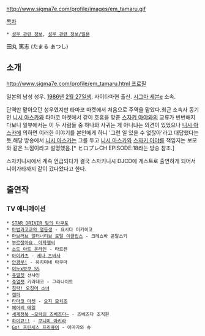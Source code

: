 http://www.sigma7e.com/profile/images/em_tamaru.gif

[[목차]]
 * [[성우 관련 정보]], [[성우 관련 정보/일본]]

田丸 篤志 (たまる あつし)

== 소개 ==
[[http://www.sigma7e.com/profile/em_tamaru.html 프로필]]

일본의 남성 성우. [[1986년]] [[2월 27일]]생. 사이타마현 출신. [[시그마 세븐e]] 소속.

단역만 맡아오던 성우였지만 타마코 마켓에서 처음으로 주역을 맡았다.최근 소속사 동기인 [[니시 아스카]]와 타마코 마켓에서 같이 호흡을 맞춘 [[스자키 아야]]와의 교류가 빈번해지다보니 일부에서는 이 두 사람들 중 하나와 사귀는 게 아니냐는 의견이 있었으나 [[니시 아스카]]에 의하면 이러한 이야기를 본인에게 하니 '그런 일 있을 수 없잖아'라고 대답했다는 듯,해당 방송에서 [[니시 아스카]]는 그를 두고 [[니시 아스카]]와 [[스자키 아야]]를 책임지는 보모와 같은 느낌이라고 설명했음.[* ヒロプレCH EPISODE:18라는 방송 참조.]

스자키니시에서 계속 언급되다가 결국 스자키니시 DJCD에 게스트로 출연하게 되어서 니이가타까지 같이 갔다왔다고 한다.

== 출연작 ==
=== TV 애니메이션 ===
 * [[STAR DRIVER 빛의 타쿠토]] 
 * [[마법과고교의 열등생]] - 요시다 미키히코
 * [[마브러브 얼터너티브 토탈 이클립스]] - 크레쇼바 콘탈스키
 * [[부르잖아요, 아자젤씨]]
 * [[소드 아트 온라인]] - 타르켄
 * [[아이카츠]] - [[세나 츠바사]]
 * [[안경부!]] - 하치미네 타쿠마
 * [[이누x보쿠 SS]]
 * [[쥬얼펫]] 선샤인
 * [[쥬얼펫]] 키라데코 - 그라나이트
 * [[침략! 오징어 소녀]]
 * [[캠퍼]]
 * [[타마코 마켓]] - [[오지 모치조]]
 * [[페어리 테일]]
 * [[세계정복 ~모략의 즈베즈다~]] - 즈베즈다 조직원
 * [[하이큐!!]] - [[쿠니미 아키라]]
 * [[Go! 프린세스 프리큐어]] - 이마가와 슈
